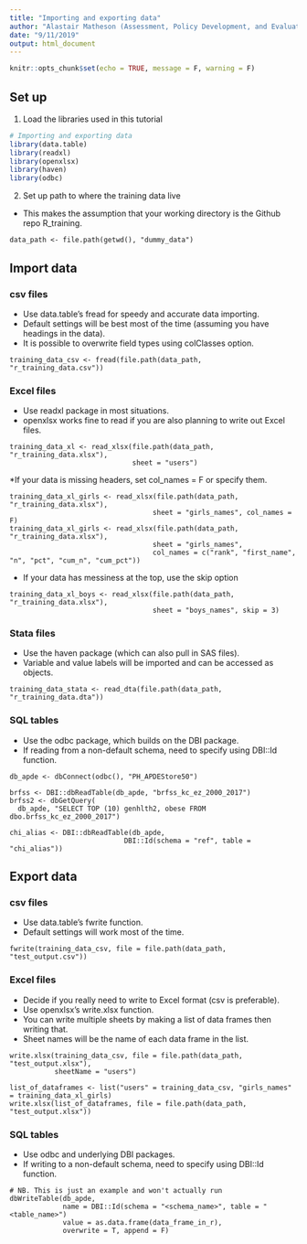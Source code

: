 ```yaml
---
title: "Importing and exporting data"
author: "Alastair Matheson (Assessment, Policy Development, and Evaluation Unit)"
date: "9/11/2019"
output: html_document
---
```


```r
knitr::opts_chunk$set(echo = TRUE, message = F, warning = F)
```

## Set up

1) Load the libraries used in this tutorial

```r
# Importing and exporting data
library(data.table)
library(readxl)
library(openxlsx)
library(haven)
library(odbc)

```

2) Set up path to where the training data live

* This makes the assumption that your working directory is the Github repo R_training.

```make_path
data_path <- file.path(getwd(), "dummy_data")
```

## Import data
### csv files
* Use data.table's fread for speedy and accurate data importing.
* Default settings will be best most of the time (assuming you have headings in the data).
* It is possible to overwrite field types using colClasses option.

```import_csv
training_data_csv <- fread(file.path(data_path, "r_training_data.csv"))

```

### Excel files
* Use readxl package in most situations.
* openxlsx works fine to read if you are also planning to write out Excel files.

```import_xlsx
training_data_xl <- read_xlsx(file.path(data_path, "r_training_data.xlsx"),
                              sheet = "users")
```

*If your data is missing headers, set col_names = F or specify them.
```import_xlsx_names
training_data_xl_girls <- read_xlsx(file.path(data_path, "r_training_data.xlsx"),
                                   sheet = "girls_names", col_names = F)
training_data_xl_girls <- read_xlsx(file.path(data_path, "r_training_data.xlsx"),
                                   sheet = "girls_names", 
                                   col_names = c("rank", "first_name", "n", "pct", "cum_n", "cum_pct"))
```

* If your data has messiness at the top, use the skip option
```import_xlsx_skip
training_data_xl_boys <- read_xlsx(file.path(data_path, "r_training_data.xlsx"),
                                   sheet = "boys_names", skip = 3)
```

### Stata files
* Use the haven package (which can also pull in SAS files).
* Variable and value labels will be imported and can be accessed as objects.

```import_stata
training_data_stata <- read_dta(file.path(data_path, "r_training_data.dta"))
```

### SQL tables
* Use the odbc package, which builds on the DBI package.
* If reading from a non-default schema, need to specify using DBI::Id function.

```import_sql
db_apde <- dbConnect(odbc(), "PH_APDEStore50")

brfss <- DBI::dbReadTable(db_apde, "brfss_kc_ez_2000_2017")
brfss2 <- dbGetQuery(
  db_apde, "SELECT TOP (10) genhlth2, obese FROM dbo.brfss_kc_ez_2000_2017")

chi_alias <- DBI::dbReadTable(db_apde,
                            DBI::Id(schema = "ref", table = "chi_alias"))
```


## Export data
### csv files
* Use data.table's fwrite function.
* Default settings will work most of the time.

```export_csv
fwrite(training_data_csv, file = file.path(data_path, "test_output.csv"))
```

### Excel files
* Decide if you really need to write to Excel format (csv is preferable).
* Use openxlsx's write.xlsx function.
* You can write multiple sheets by making a list of data frames then writing that.
* Sheet names will be the name of each data frame in the list.

```export_xlsx
write.xlsx(training_data_csv, file = file.path(data_path, "test_output.xlsx"),
           sheetName = "users")

list_of_dataframes <- list("users" = training_data_csv, "girls_names" = training_data_xl_girls)
write.xlsx(list_of_dataframes, file = file.path(data_path, "test_output.xlsx"))

```

### SQL tables
* Use odbc and underlying DBI packages.
* If writing to a non-default schema, need to specify using DBI::Id function.

```write_sql
# NB. This is just an example and won't actually run
dbWriteTable(db_apde, 
             name = DBI::Id(schema = "<schema_name>", table = "<table_name>")
             value = as.data.frame(data_frame_in_r),
             overwrite = T, append = F)
```